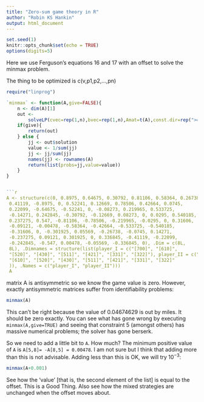 ```yaml
---
title: "Zero-sum game theory in R"
author: "Robin KS Hankin"
output: html_document
---
```


```r
set.seed(1)
knitr::opts_chunk$set(echo = TRUE)
options(digits=5)
```


Here we use Ferguson's equations 16 and 17 with an offset to solve the
minmax problem.


The thing to be optimized is c(v,p1,p2,...,pn)

```r
require("linprog")

`minmax` <- function(A,give=FALSE){
    n <- dim(A)[1]
    out <-
        solveLP(cvec=rep(1,n),bvec=rep(1,n),Amat=t(A),const.dir=rep(">=",n),maximum=FALSE)
    if(give){
        return(out)
    } else {
        jj <- out$solution
        value <- 1/sum(jj)
        jj <- jj/sum(jj)
        names(jj) <- rownames(A)
        return(list(probs=jj,value=value))
    }
}


```r
A <- structure(c(0, 0.8975, 0.64675, 0.30792, 0.81106, 0.58364, 0.26738, 
 0.41119, -0.8975, 0, 0.52241, 0.12669, 0.78506, 0.42664, 0.0745, 
 0.22099, -0.64675, -0.52241, 0, -0.08273, 0.219965, 0.533725, 
 -0.14271, 0.242845, -0.30792, -0.12669, 0.08273, 0, 0.0295, 0.540185, 
 0.237275, 0.547, -0.81106, -0.78506, -0.219965, -0.0295, 0, 0.31606, 
 -0.09121, -0.00478, -0.58364, -0.42664, -0.533725, -0.540185, 
 -0.31606, 0, -0.301925, 0.05569, -0.26738, -0.0745, 0.14271, 
 -0.237275, 0.09121, 0.301925, 0, 0.336845, -0.41119, -0.22099, 
 -0.242845, -0.547, 0.00478, -0.05569, -0.336845, 0), .Dim = c(8L, 
 8L), .Dimnames = structure(list(player_I = c("[700]", "[610]", 
 "[520]", "[430]", "[511]", "[421]", "[331]", "[322]"), player_II = c("[700]", 
 "[610]", "[520]", "[430]", "[511]", "[421]", "[331]", "[322]"
 )), .Names = c("player_I", "player_II")))
 A
 ```


matrix A is antisymmetric so we know the game value is zero.  However,
exactly antisymmetric matrices suffer from identifiability problems:



```r
minmax(A)
```

This can't be right because the value of 0.04674629 is out by miles.
It should be zero exactly.  You can see what has gone wrong by
executing `minmax(A,give=TRUE)` and seeing that constraint 5 (amongst
others) has massive numerical problems; the solver has gone berserk.

So we need to add a little bit to `A`.  How much?  The minimum
positive value of `A` is `A[5,8]= -A[8,5] = 0.00478`.  I am not sure
but I think that adding more than this is not advisable.  Adding less
than this is OK,  we will try $10^{-3}$:



```r
minmax(A+0.001)
```

 See how the 'value' [that is, the second element of the list] is
 equal to the offset.  This is a Good Thing.  Also see how
 the mixed strategies are unchanged when the offset moves about.
